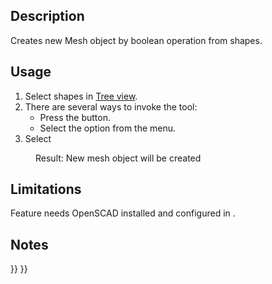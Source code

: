 <languages/>
<translate>
<!--T:7-->
{{Docnav
|[[OpenSCAD_AddOpenSCADElement|Add OpenSCAD Element]]
|[[OpenSCAD_Hull|Hull]]
|[[OpenSCAD_Workbench|OpenSCAD]]
|IconL=OpenSCAD_AddOpenSCADElement.svg
|IconR=OpenSCAD_Hull.svg
|IconC=Workbench_OpenSCAD.svg
}}

<!--T:1-->
{{GuiCommand
|Name=OpenSCAD MeshBoolean
|MenuLocation=OpenSCAD → Mesh Boolean
|Workbenches=[[OpenSCAD_Workbench|OpenSCAD]]
}}

==Description== <!--T:11--> 

<!--T:2-->
Creates new Mesh object by boolean operation from shapes.

==Usage== <!--T:12--> 

<!--T:3-->
# Select shapes in [[Tree_view|Tree view]].
# There are several ways to invoke the tool:
#* Press the {{Button|[[Image:OpenSCAD_MeshBoolean.svg|16px]] [[OpenSCAD_MeshBoolean|Mesh Boolean]]}} button.
#* Select the {{MenuCommand|OpenSCAD → [[Image:OpenSCAD_MeshBoolean.svg|16px]] Mesh Boolean}} option from the menu.
# Select {{KEY|Perform}}
:Result: New mesh object will be created

==Limitations== <!--T:13--> 

<!--T:4-->
Feature needs OpenSCAD installed and configured in {{MenuCommand|Edit → Preferences}}.


==Notes== <!--T:5-->


<!--T:8-->
{{Docnav
|[[OpenSCAD_AddOpenSCADElement|Add OpenSCAD Element]]
|[[OpenSCAD_Hull|Hull]]
|[[OpenSCAD_Workbench|OpenSCAD]]
|IconL=OpenSCAD_AddOpenSCADElement.svg
|IconR=OpenSCAD_Hull.svg
|IconC=Workbench_OpenSCAD.svg
}}

</translate>
{{OpenSCAD_Tools_navi{{#translation:}}}}
{{Userdocnavi{{#translation:}}}}